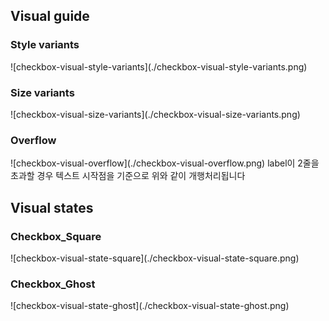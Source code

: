 ## Visual guide

### Style variants

<FullCard>
	<FullCardImageCell>
		![checkbox-visual-style-variants](./checkbox-visual-style-variants.png)
	</FullCardImageCell>
</FullCard>

### Size variants

<FullCard>
	<FullCardImageCell>
		![checkbox-visual-size-variants](./checkbox-visual-size-variants.png)
	</FullCardImageCell>
</FullCard>

### Overflow

<FullCard>
	<FullCardImageCell>
		![checkbox-visual-overflow](./checkbox-visual-overflow.png)
	</FullCardImageCell>
	<FullCardDescription>
		label이 2줄을 초과할 경우 텍스트 시작점을 기준으로 위와 같이 개행처리됩니다
	</FullCardDescription>
</FullCard>

## Visual states

### Checkbox_Square

<FullCard>
	<FullCardImageCell>
		![checkbox-visual-state-square](./checkbox-visual-state-square.png)
	</FullCardImageCell>
</FullCard>

### Checkbox_Ghost

<FullCard>
	<FullCardImageCell>
		![checkbox-visual-state-ghost](./checkbox-visual-state-ghost.png)
	</FullCardImageCell>
</FullCard>
